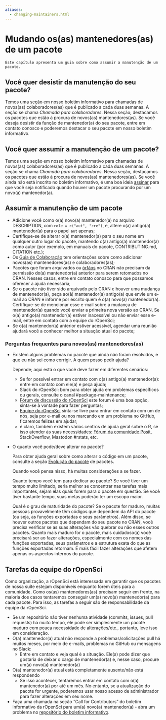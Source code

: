 ```yaml
---
aliases: 
  - changing-maintainers.html
---
```


# Mudando os(as) mantenedores(as) de um pacote {#changing-maintainers}

```block
Este capítulo apresenta um guia sobre como assumir a manutenção de um pacote.
```

## Você quer desistir da manutenção do seu pacote? {#do-you-want-to-give-up-maintenance-of-your-package}

Temos uma seção em nosso boletim informativo para chamadas de novos(as) colaboradores(as) que é publicado a cada duas semanas. A seção se chama *Chamada para colaboradores*. Nessa seção, destacamos os pacotes que estão à procura de novos(as) mantenedores(as). Se você deseja desistir da função de mantenedor(a) do seu pacote, entre em contato conosco e poderemos destacar o seu pacote em nosso boletim informativo.

## Você quer assumir a manutenção de um pacote? {#do-you-want-to-take-over-maintenance-of-a-package}

Temos uma seção em nosso boletim informativo para chamadas de novos(as) colaboradores(as) que é publicado a cada duas semanas. A seção se chama *Chamada para colaboradores*. Nessa seção, destacamos os pacotes que estão à procura de novos(as) mantenedores(as). Se você ainda não está inscrito no boletim informativo, é uma boa ideia [assinar](https://news.ropensci.org/) para que você seja notificado quando houver um pacote procurando por um novo(a) mantenedor(a).

## Assumir a manutenção de um pacote {#taking-over-maintenance-of-a-package}

- Adicione você como o(a) novo(a) mantenedor(a) no arquivo DESCRIPTION, com `role = c("aut", "cre")`, e, altere o(a) antigo(a) mantenedor(a) para o papel `aut` apenas;
- Certifique-se de alterar o(a) mantenedor(a) para o seu nome em qualquer outro lugar do pacote, mantendo o(a) antigo(a) mantenedor(a) como autor (por exemplo, em manuais do pacote, CONTRIBUTING.md, CITATION etc.);
- Os [Guia de Colaboração](#collaboration) tem orientações sobre como adicionar novos(as) mantenedores(as) e colaboradores(as);
- Pacotes que foram arquivados ou [órfãos][orphaned] no CRAN não precisam da permissão do(a) mantenedor(a) anterior para serem retomados no CRAN. Nesses casos, entre em contato conosco para que possamos oferecer a ajuda necessária;
- Se o pacote não tiver sido arquivado pelo CRAN e houver uma mudança de mantenedor(a), peça ao(à) mantenedor(a) antigo(a) que envie um e-mail ao CRAN e informe por escrito quem é o(a) novo(a) mantenedor(a). Certifique-se de mencionar esse e-mail sobre a mudança de mantenedor(a) quando você enviar a primeira nova versão ao CRAN. Se o(a) antigo(a) mantenedor(a) estiver inacessível ou não enviar esse e-mail, entre em contato com a equipe do rOpenSci;
- Se o(a) mantenedor(a) anterior estiver acessível, agendar uma reunião ajudará você a conhecer melhor a situação atual do pacote;

### Perguntas frequentes para novos(as) mantenedores(as) {#faq-for-new-maintainers}

- Existem alguns problemas no pacote que ainda não foram resolvidos, e que eu não sei como corrigir. A quem posso pedir ajuda?
  
  Depende; aqui está o que você deve fazer em diferentes cenários:
  
  - Se for possível entrar em contato com o(a) antigo(a) mantenedor(a): entre em contato com ele(a) e peça ajuda;
  - Slack do rOpenSci: bom para obter ajuda em problemas específicos ou gerais, consulte o canal #package-maintenance;
  - [Fórum de discussão do rOpenSci](https://discuss.ropensci.org/c/package-development/29) este forum é uma boa opção, sinta-se à vontade para fazer perguntas;
  - [Equipe do rOpenSci](https://ropensci.org/about/#team) sinta-se livre para entrar em contato com um de nós, seja por e-mail ou nos marcando em um problema no GitHub, ficaremos felizes em ajudar;
  - é claro, também existem vários centros de ajuda geral sobre o R, se isso atender às suas necessidades: [Fórum da comunidade Posit](https://community.rstudio.com/), StackOverflow, Mastodon #rstats, etc.

- O quanto você pode/deve alterar no pacote?
  
  Para obter ajuda geral sobre como alterar o código em um pacote, consulte a seção [Evolução do pacote](#evolution)
  de pacotes.
  
  Quando você pensa nisso, há muitas considerações a se fazer.
  
  Quanto tempo você tem para dedicar ao pacote? Se você tiver um tempo muito limitado, seria melhor se concentrar nas tarefas mais importantes, sejam elas quais forem para o pacote em questão. Se você tiver bastante tempo, suas metas poderão ter um escopo maior.
  
  Qual é o grau de maturidade do pacote? Se o pacote for maduro, muitas pessoas provavelmente têm códigos que dependem da API do pacote (ou seja, as funções exportadas e seus parâmetros). Além disso, se houver outros pacotes que dependam do seu pacote no CRAN, você precisa verificar se as suas alterações vão quebrar ou não esses outros pacotes. Quanto mais maduro for o pacote, mais cuidadoso(a) você precisará ser ao fazer alterações, especialmente com os nomes das funções exportadas, seus parâmetros e a estrutura exata do que as funções exportadas retornam. É mais fácil fazer alterações que afetem apenas os aspectos internos do pacote.

## Tarefas da equipe do rOpenSci {#tasks-for-ropensci-staff}

Como organização, a rOpenSci está interessada em garantir que os pacotes de nossa suíte estejam disponíveis enquanto forem úteis para a comunidade. Como os(as) mantenedores(as) precisam seguir em frente, na maioria dos casos tentaremos conseguir um(a) novo(a) mantenedor(a) para cada pacote. Para isso, as tarefas a seguir são de responsabilidade da equipe da rOpenSci.

- Se um repositório não tiver nenhuma atividade (commits, issues, pull requests) há muito tempo, ele pode ser simplesmente um pacote maduro com pouca necessidade de alterações/etc., portanto, leve isso em consideração.
- O(a) mantenedor(a) atual não responde a problemas/solicitações pull há muitos meses, por meio de e-mails, problemas no GitHub ou mensagens no Slack:
  - Entre em contato e veja qual é a situação. Ele(a) pode dizer que gostaria de deixar o cargo de mantenedor(a) e, nesse caso, procure um(a) novo(a) mantenedor(a)
- O(a) mantenedor(a) atual está completamente ausente/não está respondendo
  - Se isso acontecer, tentaremos entrar em contato com o(a) mantenedor(a) por até um mês. No entanto, se a atualização do pacote for urgente, poderemos usar nosso acesso de administrador para fazer alterações em seu nome.
- Faça uma chamada na seção "Call for Contributors" do boletim informativo da rOpenSci para um(a) novo(a) mantenedor(a) - abra um problema no [repositório do boletim informativo](https://github.com/ropensci/monthly/).

[orphaned]: https://cran.r-project.org/src/contrib/Orphaned/README



